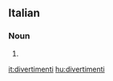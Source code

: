 ==Italian==

===Noun===
{{head|it|plural}} {{g|m}}

# {{plural of|divertimento|lang=it}}

[[it:divertimenti]]
[[hu:divertimenti]]